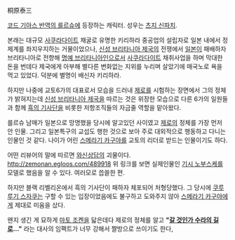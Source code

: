 桐原泰三

[[코드 기아스 반역의 를르슈]]에 등장하는 캐릭터. 성우는 [[츠지 신파치]].
 
본래는 대규모 [[사쿠라다이트]] 채굴로 유명한 키리하라 중공업의 설립자로 일본 내에서 정제계를 좌지우지하는 거물이었으나, [[신성 브리타니아 제국]]의 전쟁에서 [[일본]]이 패배하자 브리타니아로 전향해 [[명예 브리타니아인]]으로서 [[사쿠라다이트]] 채취사업을 하며 막대한 돈을 번데다 제국에게 아부해 별다른 변화없는 지위를 누리며 살았기에 매국노로 욕을 먹고 있었다. 덕분에 별명이 배신자 키리하라.

하지만 나중에 교토6가의 대표로서 모습을 드러내 [[제로]]를 시험하는 장면에서 그의 정체가 밝혀지는데 [[신성 브리타니아 제국]]을 따르는 것은 위장한 모습으로 다른 6가의 일원들과 함께 [[흑의 기사단]]을 비롯한 저항조직들의 자금줄 역할을 맡아왔다.

를르슈 남매가 일본으로 망명했을 당시에 알고있던 사이였고 [[제로]]의 정체를 가장 먼저 안 인물. 그리고 일본특구의 교섭도 행한 것으로 보아 주로 대외적으로 행동하고 다니는 인물인 것 같다. 나이가 어린 [[스메라기 카구야]]를 교토의 리더로 받드는 인물이기도 하다.

어떤 리뷰어의 말에 따르면 [[와신상담]]의 괴물이다.
[[http://zemonan.egloos.com/489918]]
위 링크를 보면 실제인물인 [[기시 노부스케]]를 모델로 했음을 알 수 있다. 여러모로 씁쓸한 편.

하지만 블랙 리벨리온에서 흑의 기사단이 패하자 체포되어 처형당했다. 그 당시에 [[쿠루루기 스자쿠]]는 구할 수 있는 입장이었음에도 불구하고 도와주지 않아 [[스메라기 카구야]]에게 제대로 미움을 샀다.

왠지 생긴 게 묘하게 [[마토 조켄]]을 닯은데다 제로의 정체를 알고 '''"[[갈 것인가 수라의 길로]]..."''' 라는 대사의 임팩트가 너무 강해서 짤방으로 쓰이기도 한다,
